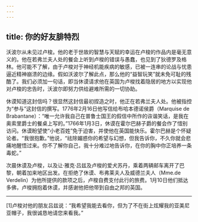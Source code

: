 ```yaml
---
---
---
```

title: 你的好友腓特烈
---



沃波尔从未见过卢梭。他的老于世故的智慧与天赋的幸运在卢梭的作品内是毫无意义的。他在若弗兰夫人处的餐会上听到卢梭的错误与愚蠢，也见到了狄德罗及格林。他可能不了解，由于卢梭对于神经机能疾病的敏感，已被一连串的论战与忧患逼近精神崩溃的边缘。假如沃波尔了解此点，那么他的“益智玩笑”就未免可耻的残酷了。我们必须加一句话，即当休谟请求他在英国为卢梭找着隐居的地方以实现他对卢梭的忠告时，沃波尔即努力供给避难所需的一切协助。

休谟知道这封信吗？很显然这封信最初捏造之时，他正在若弗兰夫人处。他被指控为“参与”这封信的撰写。1776年2月16日他写信给布哈本德诺侯爵（Marquise de Brabantane）：“唯一允许我自己在普鲁士国王的假信中所作的诙谐笑话，是我在奥索里爵士的餐桌上写的。”1766年1月3日，休谟在霍尔巴赫子爵的餐会作了惜别访问。休谟盼望使“小老百姓”免于迫害，并使他在英国能快乐。霍尔巴赫是个怀疑论者。“我很抱歉。”他说，“祛除媚惑你的希望与幻想，但我告诉你，不久你就会悲痛地醒悟过来。你不了解你自己，我十分难过地告诉你，在你的胸中你正培养一条毒蛇。”

次晨休谟及卢梭，以及让·雅克·吕兹及卢梭的爱犬苏丹，乘着两辆邮车离开了巴黎，朝着加来地区出发。在拒绝了休谟、布弗莱夫人及威德兰夫人（Mme.de Verdelin）为他所提供的款项之后，卢梭自费支付此行的旅费。1月10日他们抵达多佛，卢梭拥抱着休谟，并感谢他把他带到自由之邦的英国。



* * *



[1]卢梭对他的朋友吕兹说：“我希望我能去看你，但为了不在街上炫耀我的亚美尼亚帽子，我很诚恳地请您来看我。”